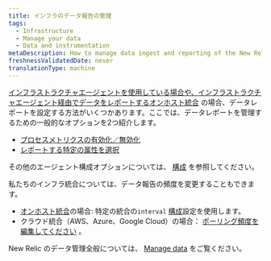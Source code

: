 ```yaml
---
title: インフラのデータ報告の管理
tags:
  - Infrastructure
  - Manage your data
  - Data and instrumentation
metaDescription: How to manage data ingest and reporting of the New Relic infrastructure agent and our infrastructure integrations.
freshnessValidatedDate: never
translationType: machine
---
```


[インフラストラクチャエージェントを使用している場合や、インフラストラクチャエージェント経由でデータをレポートするオンホスト統合](/docs/integrations/host-integrations/get-started/introduction-host-integrations) の場合、データレポートを設定する方法がいくつかあります。ここでは、データレポートを管理するための一般的なオプションを2つ紹介します。

* [プロセスメトリクスの有効化／無効化](/docs/infrastructure/install-infrastructure-agent/configuration/infrastructure-agent-configuration-settings#enable-process-metrics)
* [レポートする特定の属性を選択](/docs/infrastructure/install-infrastructure-agent/configuration/infrastructure-agent-configuration-settings#include-matching-metrics)

その他のエージェント構成オプションについては、 [構成](/docs/infrastructure/install-infrastructure-agent/configuration/infrastructure-agent-configuration-settings) を参照してください。

私たちのインフラ統合については、データ報告の頻度を変更することもできます。

* [オンホスト統合](/docs/infrastructure/host-integrations/host-integrations-list)の場合: 特定の統合の`interval` [構成](/docs/integrations/integrations-sdk/file-specifications/host-integration-configuration-overview)設定を使用します。
* クラウド統合（AWS、Azure、Google Cloud）の場合： [ポーリング頻度を編集してください](/docs/integrations/new-relic-integrations/cloud-integrations/configure-polling-frequency-data-collection-cloud-integrations) 。

New Relic のデータ管理全般については、 [Manage data](/docs/telemetry-data-platform/ingest-manage-data/manage-data/manage-your-data) をご覧ください。
